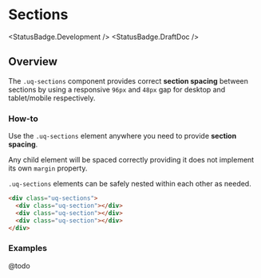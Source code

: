 
# Sections

<StatusBadge.Development />
<StatusBadge.DraftDoc />

## Overview

The `.uq-sections` component provides correct **section spacing** between sections by using
a responsive `96px` and `48px` gap for desktop and tablet/mobile respectively.

### How-to

Use the `.uq-sections` element anywhere you need to provide **section spacing**.

Any child element will be spaced correctly providing it does not implement its
own `margin` property.

`.uq-sections` elements can be safely nested within each other as needed.

<Canvas sourceState='hidden'>
  <Story id="layout-sections--sections" />
</Canvas>

```html
<div class="uq-sections">
  <div class="uq-section"></div>
  <div class="uq-section"></div>
  <div class="uq-section"></div>
</div>
```

### Examples

@todo
